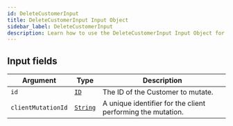 ```yaml
---
id: DeleteCustomerInput
title: DeleteCustomerInput Input Object
sidebar_label: DeleteCustomerInput
description: Learn how to use the DeleteCustomerInput Input Object for Builder's API.
---
```


## Input fields

| Argument           | Type                                     | Description                                                 |
| ------------------ | ---------------------------------------- | ----------------------------------------------------------- |
| `id`               | [`ID`](/composer/builder/api/schema/scalar/ID.mdx)         | The ID of the Customer to mutate.                           |
| `clientMutationId` | [`String`](/composer/builder/api/schema/scalar/String.mdx) | A unique identifier for the client performing the mutation. |
